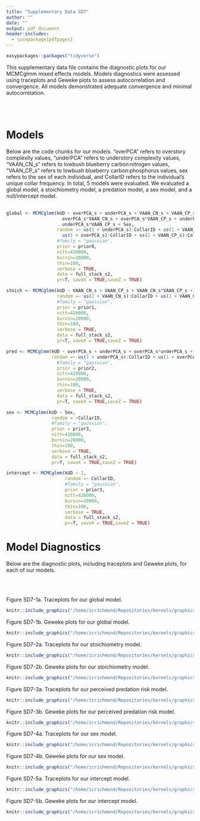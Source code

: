 ```yaml
---
title: "Supplementary Data SD7"
author: ""
date: ""
output: pdf_document
header-includes: 
  - \usepackage{pdfpages}
---
```


```r
easypackages::packages("tidyverse")
```

This supplementary data file contains the diagnostic plots for our MCMCglmm mixed effects models. Models diagnostics were assessed using traceplots and Geweke plots to assess autocorrelation and convergence. All models demonstrated adequate convergence and minimal autocorrelation.

\
\

# Models
Below are the code chunks for our models. "overPCA" refers to overstory complexity values, "underPCA" refers to understory complexity values, "VAAN_CN_s" refers to lowbush blueberry carbon:nitrogen values, "VAAN_CP_s" refers to lowbush blueberry carbon:phosphorus values, sex refers to the sex of each individual, and CollarID refers to the individual's unique collar frequency. In total, 5 models were evaluated. We evaluated a global model, a stoichiometry model, a predation model, a sex model, and a null/intercept model.  
\
```r
global <- MCMCglmm(kUD ~ overPCA_s + underPCA_s + VAAN_CN_s + VAAN_CP_s + 
                     overPCA_s*VAAN_CN_s + overPCA_s*VAAN_CP_s + underPCA_s*VAAN_CN_s + 
                     underPCA_s*VAAN_CP_s + Sex, 
                   random =~ us(1 + underPCA_s):CollarID + us(1 + VAAN_CN_s):CollarID + 
                     us(1 + overPCA_s):CollarID + us(1 + VAAN_CP_s):CollarID, 
                   #family = "gaussian",
                   prior = prior0,
                   nitt=420000,
                   burnin=20000,
                   thin=100,
                   verbose = TRUE,
                   data = full_stack_s2,
                   pr=T, saveX = TRUE,saveZ = TRUE)

stoich <- MCMCglmm(kUD ~ VAAN_CN_s + VAAN_CP_s + VAAN_CN_s*VAAN_CP_s + Sex,
                   random =~ us(1 + VAAN_CN_s):CollarID + us(1 + VAAN_CP_s):CollarID, 
                   #family = "gaussian",
                   prior = prior1,
                   nitt=420000,
                   burnin=20000,
                   thin=100,
                   verbose = TRUE,
                   data = full_stack_s2,
                   pr=T, saveX = TRUE,saveZ = TRUE)

pred <- MCMCglmm(kUD ~ overPCA_s + underPCA_s + overPCA_s*underPCA_s + Sex, 
                 random =~ us(1 + underPCA_s):CollarID + us(1 + overPCA_s):CollarID, 
                   #family = "gaussian",
                   prior = prior2,
                   nitt=420000,
                   burnin=20000,
                   thin=100,
                   verbose = TRUE,
                   data = full_stack_s2,
                   pr=T, saveX = TRUE,saveZ = TRUE)

sex <- MCMCglmm(kUD ~ Sex,
                 random = ~CollarID,
                 #family = "gaussian",
                 prior = prior3,
                 nitt=420000,
                 burnin=20000,
                 thin=100,
                 verbose = TRUE,
                 data = full_stack_s2,
                 pr=T, saveX = TRUE,saveZ = TRUE)

intercept <- MCMCglmm(kUD ~ 1, 
                      random =~ CollarID, 
                      #family = "gaussian",
                      prior = prior3,
                      nitt=420000,
                      burnin=20000,
                      thin=100,
                      verbose = TRUE,
                      data = full_stack_s2,
                      pr=T, saveX = TRUE,saveZ = TRUE)
```

\newpage
# Model Diagnostics  
Below are the diagnostic plots, including traceplots and Geweke plots, for each of our models.

\
\

Figure SD7-1a. Traceplots for our global model.
```r
knitr::include_graphics("/home/icrichmond/Repositories/kernels/graphics/traceplots_global.pdf")
```
\includepdf[pages={2-},pagecommand={}]{/home/icrichmond/Repositories/kernels/graphics/traceplots_global.pdf}

\newpage
Figure SD7-1b. Geweke plots for our global model.
```r
knitr::include_graphics("/home/icrichmond/Repositories/kernels/graphics/gewekeplots_global.pdf")
```
\includepdf[pages={2-},pagecommand={}]{/home/icrichmond/Repositories/kernels/graphics/gewekeplots_global.pdf}




\newpage
Figure SD7-2a. Traceplots for our stoichiometry model.
```r
knitr::include_graphics("/home/icrichmond/Repositories/kernels/graphics/traceplots_stoich.pdf")
```
\includepdf[pages={2-},pagecommand={}]{/home/icrichmond/Repositories/kernels/graphics/traceplots_stoich.pdf}

\newpage
Figure SD7-2b. Geweke plots for our stoichiometry model.
```r
knitr::include_graphics("/home/icrichmond/Repositories/kernels/graphics/gewekeplots_stoich.pdf")
```
\includepdf[pages={2-},pagecommand={}]{/home/icrichmond/Repositories/kernels/graphics/gewekeplots_stoich.pdf}




\newpage
Figure SD7-3a. Traceplots for our perceived predation risk model.
```r
knitr::include_graphics("/home/icrichmond/Repositories/kernels/graphics/traceplots_pred.pdf")
```
\includepdf[pages={2-},pagecommand={}]{/home/icrichmond/Repositories/kernels/graphics/traceplots_pred.pdf}

\newpage
Figure SD7-3b. Geweke plots for our perceived predation risk model.
```r
knitr::include_graphics("/home/icrichmond/Repositories/kernels/graphics/gewekeplots_pred.pdf")
```
\includepdf[pages={2-},pagecommand={}]{/home/icrichmond/Repositories/kernels/graphics/gewekeplots_pred.pdf}




\newpage
Figure SD7-4a. Traceplots for our sex model.
```r
knitr::include_graphics("/home/icrichmond/Repositories/kernels/graphics/traceplots_sex.pdf")
```
\includepdf[pages={2-},pagecommand={}]{/home/icrichmond/Repositories/kernels/graphics/traceplots_sex.pdf}

\newpage
Figure SD7-4b. Geweke plots for our sex model.
```r
knitr::include_graphics("/home/icrichmond/Repositories/kernels/graphics/gewekeplots_sex.pdf")
```
\includepdf[pages={2-},pagecommand={}]{/home/icrichmond/Repositories/kernels/graphics/gewekeplots_sex.pdf}




\newpage
Figure SD7-5a. Traceplots for our intercept model.
```r
knitr::include_graphics("/home/icrichmond/Repositories/kernels/graphics/traceplots_intercept.pdf")
```
\includepdf[pages={2-},pagecommand={}]{/home/icrichmond/Repositories/kernels/graphics/traceplots_intercept.pdf}

\newpage
Figure SD7-5b. Geweke plots for our intercept model.
```r
knitr::include_graphics("/home/icrichmond/Repositories/kernels/graphics/gewekeplots_intercept.pdf")
```
\includepdf[pages={2-},pagecommand={}]{/home/icrichmond/Repositories/kernels/graphics/gewekeplots_intercept.pdf}

